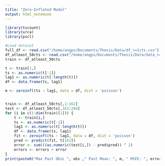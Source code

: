 ```yaml
---
title: "Zero-Inflated Model"
output: html_notebook
---
```


```r
library(tscount)
library(urca)
library(pscl)
```

```r
#Load dataset
full_df <- read.csv("/home/angps/Documents/Thesis/Data/df_>=1cts.csv")
df_atleast_50cts <- read.csv("/home/angps/Documents/Thesis/Data/data_>=50cts.csv")
train <- df_atleast_50cts
```

```r
t <- train[1,]
ts <- as.numeric(t[-1])
lag1 <- as.numeric(t[-length(t)])
df <- data.frame(ts, lag1)

m <- zeroinfl(ts ~ lag1, data = df, dist = 'poisson')


train <- df_atleast_50cts[,1:162]
test <- df_atleast_50cts[,163:204]
for (i in c(1:dim(train)[1])) {
    t <- train[i,]    
    ts <- as.numeric(t[-1])
    lag1 <- as.numeric(t[-length(t)])
    df <- data.frame(ts, lag1)
    fit <- zeroinfl(ts ~ lag1, data = df, dist = 'poisson')
    pred <- predict(fit, t[162])
    error <- sum(((as.numeric(test[i,]) - pred$pred)) ^ 2)
    errors <- errors + error
}
print(paste0("Max Past ObsL ", obs ," Past Mean: ", m, " MSFE: ", errors/42))

```